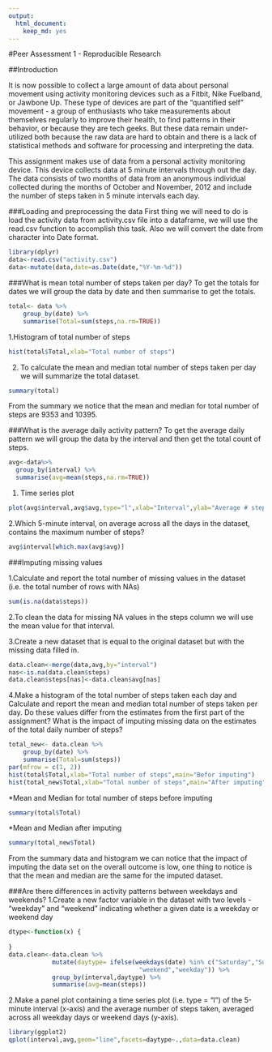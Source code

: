```yaml
---
output:
  html_document:
    keep_md: yes
---
```

#Peer Assessment 1 - Reproducible Research

##Introduction

It is now possible to collect a large amount of data about personal movement using activity monitoring devices such as a Fitbit, Nike Fuelband, or Jawbone Up. These type of devices are part of the "quantified self" movement - a group of enthusiasts who take measurements about themselves regularly to improve their health, to find patterns in their behavior, or because they are tech geeks. But these data remain under-utilized both because the raw data are hard to obtain and there is a lack of statistical methods and software for processing and interpreting the data.

This assignment makes use of data from a personal activity monitoring device. This device collects data at 5 minute intervals through out the day. The data consists of two months of data from an anonymous individual collected during the months of October and November, 2012 and include the number of steps taken in 5 minute intervals each day.

###Loading and preprocessing the data
First thing we will need to do is load the activity data from activity.csv file into a dataframe, we will use the read.csv function to accomplish this task. Also we will convert the date from character into Date format.

```r
library(dplyr)
data<-read.csv("activity.csv")
data<-mutate(data,date=as.Date(date,"%Y-%m-%d"))
```
###What is mean total number of steps taken per day?
To get the totals for dates we will group the data by date and then summarise to get the totals.
  
```r
total<- data %>%
    group_by(date) %>%
    summarise(Total=sum(steps,na.rm=TRUE))
```

1.Histogram of total number of steps
```r
hist(total$Total,xlab="Total number of steps")
```
  
2. To calculate the mean and median total number of steps taken per day we will summarize the total dataset.
```r
summary(total)
```
  
From the summary we notice that the mean and median for total number of steps are 9353 and 10395.

###What is the average daily activity pattern?
To get the average daily pattern we will group the data by the interval and then get the total count of steps.
```r
avg<-data%>%
  group_by(interval) %>%
  summarise(avg=mean(steps,na.rm=TRUE))
```
1. Time series plot
```r
plot(avg$interval,avg$avg,type="l",xlab="Interval",ylab="Average # steps")
```
  
2.Which 5-minute interval, on average across all the days in the dataset, contains the maximum number of steps?
```r
avg$interval[which.max(avg$avg)]
```
  

###Imputing missing values

1.Calculate and report the total number of missing values in the dataset (i.e. the total number of rows with NAs)
```r
sum(is.na(data$steps))
```

2.To clean the data for missing NA values in the steps column we will use the mean value for that interval.


3.Create a new dataset that is equal to the original dataset but with the missing data filled in.
```r
data.clean<-merge(data,avg,by="interval")
nas<-is.na(data.clean$steps)
data.clean$steps[nas]<-data.clean$avg[nas]
```
4.Make a histogram of the total number of steps taken each day and Calculate and report the mean and median total number of steps taken per day. Do these values differ from the estimates from the first part of the assignment? What is the impact of imputing missing data on the estimates of the total daily number of steps?
```r
total_new<- data.clean %>%
    group_by(date) %>%
    summarise(Total=sum(steps))
par(mfrow = c(1, 2))
hist(total$Total,xlab="Total number of steps",main="Befor imputing")
hist(total_new$Total,xlab="Total number of steps",main="After imputing")
```
  
*Mean and Median for total number of steps before imputing
```r
summary(total$Total)
```
*Mean and Median after imputing
```r
summary(total_new$Total)
```
From the summary data and histogram we can notice that the impact of imputing the data set on the overall outcome is low, one thing to notice is that the mean and median are the same for the imputed dataset.

###Are there differences in activity patterns between weekdays and weekends?
1.Create a new factor variable in the dataset with two levels - "weekday" and "weekend" indicating whether a given date is a weekday or weekend day
```r
dtype<-function(x) {
  
}
data.clean<-data.clean %>%
            mutate(daytype= ifelse(weekdays(date) %in% c("Saturday","Sunday"),
                                    "weekend","weekday")) %>%
            group_by(interval,daytype) %>%
            summarise(avg=mean(steps))

```
2.Make a panel plot containing a time series plot (i.e. type = "l") of the 5-minute interval (x-axis) and the average number of steps taken, averaged across all weekday days or weekend days (y-axis). 
```r
library(ggplot2)
qplot(interval,avg,geom="line",facets=daytype~.,data=data.clean)
```



